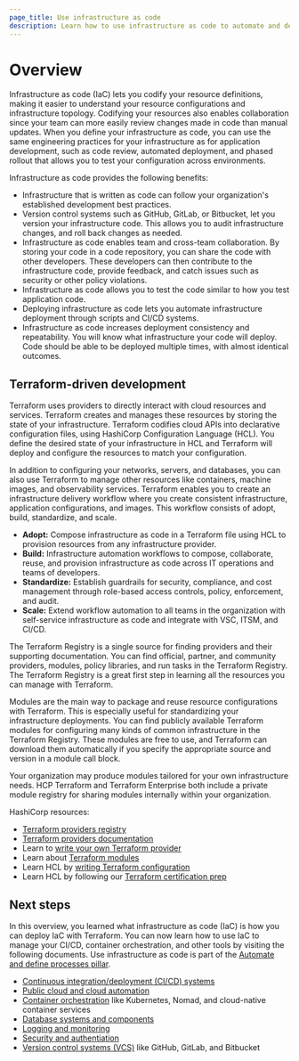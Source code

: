 ```yaml
---
page_title: Use infrastructure as code
description: Learn how to use infrastructure as code to automate and define processes.
---
```


# Overview 

Infrastructure as code (IaC)  lets you codify your resource definitions, making it easier to understand your resource configurations and infrastructure topology. Codifying your resources also enables collaboration since your team can more easily review changes made in code than manual updates. When you define your infrastructure as code, you can use the same engineering practices for your infrastructure as for application development, such as code review, automated deployment, and phased rollout that allows you to test your configuration across environments.

Infrastructure as code provides the following benefits:

- Infrastructure that is written as code can follow your organization's established development best practices.
- Version control systems such as GitHub, GitLab, or Bitbucket, let you version your infrastructure code. This allows you to audit infrastructure changes, and roll back changes as needed.
- Infrastructure as code enables team and cross-team collaboration. By storing your code in a code repository, you can share the code with other developers. These developers can then contribute to the infrastructure code, provide feedback, and catch issues such as security or other policy violations.
- Infrastructure as code allows you to test the code similar to how you test application code.
- Deploying infrastructure as code lets you automate infrastructure deployment through scripts and CI/CD systems.
- Infrastructure as code increases deployment consistency and repeatability. You will know what infrastructure your code will deploy. Code should be able to be deployed multiple times, with almost identical outcomes.

## Terraform-driven development

Terraform uses providers to directly interact with cloud resources and services. Terraform creates and manages these resources by storing the state of your infrastructure. Terraform codifies cloud APIs into declarative configuration files, using HashiCorp Configuration Language (HCL). You define the desired state of your infrastructure in HCL and Terraform will deploy and configure the resources to match your configuration.

In addition to configuring your networks, servers, and databases, you can also use Terraform to manage other resources like containers, machine images, and observability services. Terraform enables you to create an infrastructure delivery workflow where you create consistent infrastructure, application configurations, and images. This workflow consists of adopt, build, standardize, and scale.

- **Adopt:** Compose infrastructure as code in a Terraform file using HCL to provision resources from any infrastructure provider.
- **Build:** Infrastructure automation workflows to compose, collaborate, reuse, and provision infrastructure as code across IT operations and teams of developers.
- **Standardize:** Establish guardrails for security, compliance, and cost management through role-based access controls, policy, enforcement, and audit.
- **Scale:** Extend workflow automation to all teams in the organization with self-service infrastructure as code and integrate with VSC, ITSM, and CI/CD.

The Terraform Registry is a single source for finding providers and their supporting documentation. You can find official, partner, and community providers, modules, policy libraries, and run tasks in the Terraform Registry. The Terraform Registry is a great first step in learning all the resources you can manage with Terraform. 
 

Modules are the main way to package and reuse resource configurations with Terraform. This is especially useful for standardizing your infrastructure deployments. You can find publicly available Terraform modules for configuring many kinds of common infrastructure in the Terraform Registry. These modules are free to use, and Terraform can download them automatically if you specify the appropriate source and version in a module call block.

Your organization may produce modules tailored for your own infrastructure needs. HCP Terraform and Terraform Enterprise both include a private module registry for sharing modules internally within your organization.

HashiCorp resources:
- [Terraform providers registry](https://registry.terraform.io/browse/providers)
- [Terraform providers documentation](/terraform/language/providers)
- Learn to [write your own Terraform provider](/terraform/tutorials/providers-plugin-framework/providers-plugin-framework-provider)
- Learn about [Terraform modules](/terraform/language/modules)
- Learn HCL by [writing Terraform configuration](/terraform/tutorials/configuration-language)
- Learn HCL by following our [Terraform certification prep](/terraform/tutorials/certification-003/associate-study-003#use-and-create-modules)


## Next steps

In this overview, you learned what infrastructure as code (IaC) is how you can deploy IaC with Terraform. You can now learn how to use IaC to manage your CI/CD, container orchestration, and other tools by visiting the following documents. Use infrastructure as code is part of the [Automate and define processes pillar](/well-architected-framework/automate-and-define-processes).

- [Continuous integration/deployment (CI/CD) systems](/well-architected-framework/automate-and-define-processes/use-infrastructure-as-code/manage-tools/ci-cd)
- [Public cloud and cloud automation](/well-architected-framework/automate-and-define-processes/use-infrastructure-as-code/manage-tools/cloud-automation)
- [Container orchestration](/well-architected-framework/automate-and-define-processes/use-infrastructure-as-code/manage-tools/container-orchestration) like Kubernetes, Nomad, and cloud-native container services
- [Database systems and components](/well-architected-framework/automate-and-define-processes/use-infrastructure-as-code/manage-tools/database)
- [Logging and monitoring](/well-architected-framework/automate-and-define-processes/use-infrastructure-as-code/manage-tools/logging-and-monitoring)
- [Security and authentiation](/well-architected-framework/automate-and-define-processes/use-infrastructure-as-code/manage-tools/security-and-authentication)
- [Version control systems (VCS)](/well-architected-framework/automate-and-define-processes/use-infrastructure-as-code/manage-tools/version-control-systems) like GitHub, GitLab, and Bitbucket
